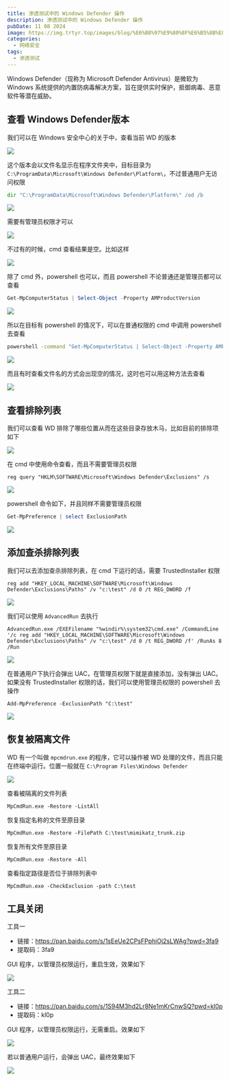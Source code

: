```yaml
---
title: 渗透测试中的 Windows Defender 操作
description: 渗透测试中的 Windows Defender 操作
pubDate: 11 08 2024
image: https://img.trtyr.top/images/blog/%E6%B8%97%E9%80%8F%E6%B5%8B%E8%AF%95%E4%B8%AD%E7%9A%84%20Windows%20Defender%20%E6%93%8D%E4%BD%9C/008%20%E6%B8%97%E9%80%8F%E6%B5%8B%E8%AF%95%E4%B8%AD%E7%9A%84%20Windows%20Defender%20%E6%93%8D%E4%BD%9C-18.png
categories:
  - 网络安全
tags:
  - 渗透测试
---
```

Windows Defender（现称为 Microsoft Defender Antivirus）是微软为 Windows 系统提供的内置防病毒解决方案，旨在提供实时保护，抵御病毒、恶意软件等潜在威胁。

## 查看 Windows Defender版本

我们可以在 Windows 安全中心的关于中，查看当前 WD 的版本

![](https://img.trtyr.top/images/blog/%E6%B8%97%E9%80%8F%E6%B5%8B%E8%AF%95%E4%B8%AD%E7%9A%84%20Windows%20Defender%20%E6%93%8D%E4%BD%9C/008%20%E5%85%B3%E9%97%ADWindows%20Defender-1.png)

这个版本会以文件名显示在程序文件夹中，目标目录为 `C:\ProgramData\Microsoft\Windows Defender\Platform\`，不过普通用户无访问权限

```cmd
dir "C:\ProgramData\Microsoft\Windows Defender\Platform\" /od /b
```

![](https://img.trtyr.top/images/blog/%E6%B8%97%E9%80%8F%E6%B5%8B%E8%AF%95%E4%B8%AD%E7%9A%84%20Windows%20Defender%20%E6%93%8D%E4%BD%9C/008%20%E5%85%B3%E9%97%ADWindows%20Defender-3.png)

需要有管理员权限才可以

![](https://img.trtyr.top/images/blog/%E6%B8%97%E9%80%8F%E6%B5%8B%E8%AF%95%E4%B8%AD%E7%9A%84%20Windows%20Defender%20%E6%93%8D%E4%BD%9C/008%20%E5%85%B3%E9%97%ADWindows%20Defender-2.png)

不过有的时候，cmd 查看结果是空。比如这样

![](https://img.trtyr.top/images/blog/%E6%B8%97%E9%80%8F%E6%B5%8B%E8%AF%95%E4%B8%AD%E7%9A%84%20Windows%20Defender%20%E6%93%8D%E4%BD%9C/008%20%E5%85%B3%E9%97%ADWindows%20Defender-4.png)

除了 cmd 外，powershell 也可以，而且 powershell 不论普通还是管理员都可以查看

```powershell
Get-MpComputerStatus | Select-Object -Property AMProductVersion
```

![](https://img.trtyr.top/images/blog/%E6%B8%97%E9%80%8F%E6%B5%8B%E8%AF%95%E4%B8%AD%E7%9A%84%20Windows%20Defender%20%E6%93%8D%E4%BD%9C/008%20%E5%85%B3%E9%97%ADWindows%20Defender-5.png)

所以在目标有 powershell 的情况下，可以在普通权限的 cmd 中调用 powershell 去查看

```cmd
powershell -command "Get-MpComputerStatus | Select-Object -Property AMProductVersion"
```

![](https://img.trtyr.top/images/blog/%E6%B8%97%E9%80%8F%E6%B5%8B%E8%AF%95%E4%B8%AD%E7%9A%84%20Windows%20Defender%20%E6%93%8D%E4%BD%9C/008%20%E5%85%B3%E9%97%ADWindows%20Defender-6.png)

而且有时查看文件名的方式会出现空的情况，这时也可以用这种方法去查看

![](https://img.trtyr.top/images/blog/%E6%B8%97%E9%80%8F%E6%B5%8B%E8%AF%95%E4%B8%AD%E7%9A%84%20Windows%20Defender%20%E6%93%8D%E4%BD%9C/008%20%E5%85%B3%E9%97%ADWindows%20Defender-7.png)

## 查看排除列表

我们可以查看 WD 排除了哪些位置从而在这些目录存放木马，比如目前的排除项如下

![](https://img.trtyr.top/images/blog/%E6%B8%97%E9%80%8F%E6%B5%8B%E8%AF%95%E4%B8%AD%E7%9A%84%20Windows%20Defender%20%E6%93%8D%E4%BD%9C/008%20%E5%85%B3%E9%97%ADWindows%20Defender-8.png)

在 cmd 中使用命令查看，而且不需要管理员权限

```shell
reg query "HKLM\SOFTWARE\Microsoft\Windows Defender\Exclusions" /s
```

![](https://img.trtyr.top/images/blog/%E6%B8%97%E9%80%8F%E6%B5%8B%E8%AF%95%E4%B8%AD%E7%9A%84%20Windows%20Defender%20%E6%93%8D%E4%BD%9C/008%20%E5%85%B3%E9%97%ADWindows%20Defender-9.png)

powershell 命令如下，并且同样不需要管理员权限

```powershell
Get-MpPreference | select ExclusionPath
```

![](https://img.trtyr.top/images/blog/%E6%B8%97%E9%80%8F%E6%B5%8B%E8%AF%95%E4%B8%AD%E7%9A%84%20Windows%20Defender%20%E6%93%8D%E4%BD%9C/008%20%E5%85%B3%E9%97%ADWindows%20Defender-10.png)

## 添加查杀排除列表

我们可以去添加查杀排除列表，在 cmd 下运行的话，需要 TrustedInstaller 权限

```
reg add "HKEY_LOCAL_MACHINE\SOFTWARE\Microsoft\Windows Defender\Exclusions\Paths" /v "c:\test" /d 0 /t REG_DWORD /f
```

![](https://img.trtyr.top/images/blog/%E6%B8%97%E9%80%8F%E6%B5%8B%E8%AF%95%E4%B8%AD%E7%9A%84%20Windows%20Defender%20%E6%93%8D%E4%BD%9C/008%20%E5%85%B3%E9%97%ADWindows%20Defender-11.png)

我们可以使用 `AdvancedRun` 去执行

```
AdvancedRun.exe /EXEFilename "%windir%\system32\cmd.exe" /CommandLine '/c reg add "HKEY_LOCAL_MACHINE\SOFTWARE\Microsoft\Windows Defender\Exclusions\Paths" /v "c:\test" /d 0 /t REG_DWORD /f' /RunAs 8 /Run
```

![](https://img.trtyr.top/images/blog/%E6%B8%97%E9%80%8F%E6%B5%8B%E8%AF%95%E4%B8%AD%E7%9A%84%20Windows%20Defender%20%E6%93%8D%E4%BD%9C/008%20%E5%85%B3%E9%97%ADWindows%20Defender-12.png)


在普通用户下执行会弹出 UAC，在管理员权限下就是直接添加，没有弹出 UAC。如果没有 TrustedInstaller 权限的话，我们可以使用管理员权限的 powershell 去操作

```
Add-MpPreference -ExclusionPath "C:\test"
```

![](https://img.trtyr.top/images/blog/%E6%B8%97%E9%80%8F%E6%B5%8B%E8%AF%95%E4%B8%AD%E7%9A%84%20Windows%20Defender%20%E6%93%8D%E4%BD%9C/008%20%E5%85%B3%E9%97%ADWindows%20Defender-13.png)

## 恢复被隔离文件

WD 有一个叫做 `mpcmdrun.exe` 的程序，它可以操作被 WD 处理的文件，而且只能在终端中运行。位置一般就在 `C:\Program Files\Windows Defender`

![](https://img.trtyr.top/images/blog/%E6%B8%97%E9%80%8F%E6%B5%8B%E8%AF%95%E4%B8%AD%E7%9A%84%20Windows%20Defender%20%E6%93%8D%E4%BD%9C/008%20%E5%85%B3%E9%97%ADWindows%20Defender-14.png)

查看被隔离的文件列表

```
MpCmdRun.exe -Restore -ListAll
```

恢复指定名称的文件至原目录

```
MpCmdRun.exe -Restore -FilePath C:\test\mimikatz_trunk.zip
```

恢复所有文件至原目录

```
MpCmdRun.exe -Restore -All
```

查看指定路径是否位于排除列表中

```
MpCmdRun.exe -CheckExclusion -path C:\test
```

## 工具关闭

工具一
- 链接：https://pan.baidu.com/s/1sEeUe2CPsFPphiOj2sLWAg?pwd=3fa9 
- 提取码：3fa9 

GUI 程序，以管理员权限运行，重启生效，效果如下

![](https://img.trtyr.top/images/blog/%E6%B8%97%E9%80%8F%E6%B5%8B%E8%AF%95%E4%B8%AD%E7%9A%84%20Windows%20Defender%20%E6%93%8D%E4%BD%9C/008%20%E5%85%B3%E9%97%ADWindows%20Defender-15.png)

工具二
- 链接：https://pan.baidu.com/s/1S94M3hd2Lr8Ne1mKrCnwSQ?pwd=kl0p 
- 提取码：kl0p 

GUI 程序，以管理员权限运行，无需重启。效果如下

![](https://img.trtyr.top/images/blog/%E6%B8%97%E9%80%8F%E6%B5%8B%E8%AF%95%E4%B8%AD%E7%9A%84%20Windows%20Defender%20%E6%93%8D%E4%BD%9C/008%20%E5%85%B3%E9%97%ADWindows%20Defender-16.png)

若以普通用户运行，会弹出 UAC，最终效果如下

![](https://img.trtyr.top/images/blog/%E6%B8%97%E9%80%8F%E6%B5%8B%E8%AF%95%E4%B8%AD%E7%9A%84%20Windows%20Defender%20%E6%93%8D%E4%BD%9C/008%20%E5%85%B3%E9%97%ADWindows%20Defender-17.png)